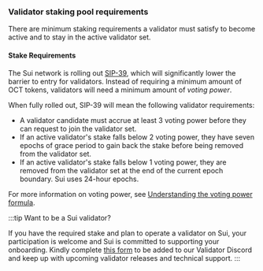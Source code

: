 ### Validator staking pool requirements 

There are minimum staking requirements a validator must satisfy to become active and to stay in the active validator set.

#### Stake Requirements

The Sui network is rolling out [SIP-39](https://github.com/sui-foundation/sips/blob/main/sips/sip-39.md), which will significantly lower the barrier to entry for validators. Instead of requiring a minimum amount of OCT tokens, validators will need a minimum amount of *voting power*.

When fully rolled out, SIP-39 will mean the following validator requirements:

- A validator candidate must accrue at least 3 voting power before they can request to join the validator set.
- If an active validator's stake falls below 2 voting power, they have seven epochs of grace period to gain back the stake before being removed from the validator set.
- If an active validator's stake falls below 1 voting power, they are removed from the validator set at the end of the current epoch boundary. Sui uses 24-hour epochs.

For more information on voting power, see [Understanding the voting power formula](/concepts/tokenomics.mdx#understanding-the-voting-power-formula).

:::tip
Want to be a Sui validator?

If you have the required stake and plan to operate a validator on Sui, your participation is welcome and Sui is committed to supporting your onboarding. Kindly complete [this form](https://docs.google.com/forms/d/e/1FAIpQLSf6ZngRJ6Q5RdEiBfnbpUq4Htj8ShL58I6JRkmRTwTVSzeNtQ/viewform) to be added to our Validator Discord and keep up with upcoming validator releases and technical support.
:::
